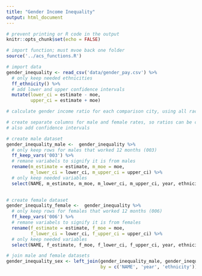 ```yaml
---
title: "Gender Income Inequality"
output: html_document
---
```


```r
# prevent printing or R code in the output
knitr::opts_chunk$set(echo = FALSE)
```

```r
# import function; must mvoe back one folder
source('../acs_functions.R')

# import data 
gender_inequality <- read_csv('data/gender_pay.csv') %>%
  # only keep needed ethnicities
  ff_ethnicity() %>%
  # add lower and upper confidence intervals
  mutate(lower_ci = estimate - moe,
         upper_ci = estimate + moe)
```

```r
# calculate gender income ratio for each comparison city, using all races and separating by year

# create separate columns for male and female rates, so ratios can be calculated
# also add confidence intervals

# create male dataset
gender_inequality_male <-  gender_inequality %>%
  # only keep rows for males that worked 12 months (003)
  ff_keep_vars('003') %>%
  # remane variabels to signify it is from males
  rename(m_estimate = estimate, m_moe = moe,
         m_lower_ci = lower_ci, m_upper_ci = upper_ci) %>%
  # only keep needed variables
  select(NAME, m_estimate, m_moe, m_lower_ci, m_upper_ci, year, ethnicity)
  

# create female dataset
gender_inequality_female <-  gender_inequality %>%
  # only keep rows for females that worked 12 months (006)
  ff_keep_vars('006') %>%
  # remane variabels to signify it is from females
  rename(f_estimate = estimate, f_moe = moe,
         f_lower_ci = lower_ci, f_upper_ci = upper_ci) %>%
  # only keep needed variables
  select(NAME, f_estimate, f_moe, f_lower_ci, f_upper_ci, year, ethnicity)

# join male and female datasets
gender_inequality_sex <- left_join(gender_inequality_male, gender_inequality_female,
                                   by = c('NAME', 'year', 'ethnicity'))
  

```
